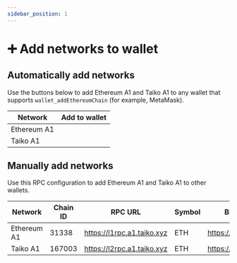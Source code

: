 ```yaml
---
sidebar_position: 1
---
```



# ➕ Add networks to wallet

## Automatically add networks

Use the buttons below to add Ethereum A1 and Taiko A1 to any wallet that supports `wallet_addEthereumChain` (for example, MetaMask).

| Network     | Add to wallet                                                   |
| ----------- | --------------------------------------------------------------- |
| Ethereum A1 | <AddEthereumChainButton buttonText="Add to wallet" chain="l1"/> |
| Taiko A1    | <AddEthereumChainButton buttonText="Add to wallet" chain="l2"/> |

## Manually add networks

Use this RPC configuration to add Ethereum A1 and Taiko A1 to other wallets.

| Network     | Chain ID | RPC URL                    | Symbol | Block Explorer URL              |
| ----------- | -------- | -------------------------- | ------ | ------------------------------- |
| Ethereum A1 | 31338    | https://l1rpc.a1.taiko.xyz | ETH    | https://l1explorer.a1.taiko.xyz |
| Taiko A1    | 167003   | https://l2rpc.a1.taiko.xyz | ETH    | https://l2explorer.a1.taiko.xyz |
